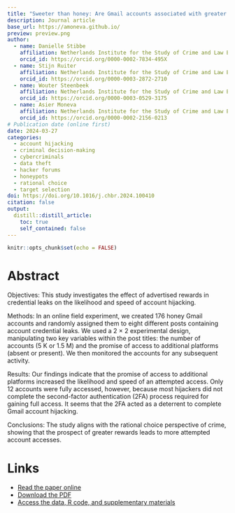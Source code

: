 ```yaml
---
title: "Sweeter than honey: Are Gmail accounts associated with greater rewards at a higher risk of hijacking?"
description: Journal article
base_url: https://amoneva.github.io/
preview: preview.png
author:
  - name: Danielle Stibbe
    affiliation: Netherlands Institute for the Study of Crime and Law Enforcement (NSCR) & Department of Sociology, Utrecht University
    orcid_id: https://orcid.org/0000-0002-7834-495X
  - name: Stijn Ruiter
    affiliation: Netherlands Institute for the Study of Crime and Law Enforcement (NSCR) & Department of Sociology, Utrecht University
    orcid_id: https://orcid.org/0000-0003-2872-2710
  - name: Wouter Steenbeek
    affiliation: Netherlands Institute for the Study of Crime and Law Enforcement (NSCR)
    orcid_id: https://orcid.org/0000-0003-0529-3175  
  - name: Asier Moneva
    affiliation: Netherlands Institute for the Study of Crime and Law Enforcement (NSCR) & Centre of Expertise Cyber Security at The Hague University of Applied Sciences
    orcid_id: https://orcid.org/0000-0002-2156-0213
# Publication date (online first)
date: 2024-03-27
categories:
  - account hijacking
  - criminal decision-making  
  - cybercriminals
  - data theft
  - hacker forums
  - honeypots
  - rational choice
  - target selection
doi: https://doi.org/10.1016/j.chbr.2024.100410
citation: false
output:
  distill::distill_article:
    toc: true
    self_contained: false
---
```


```r
knitr::opts_chunk$set(echo = FALSE)
```

# Abstract

Objectives: This study investigates the effect of advertised rewards in credential leaks on the likelihood and speed of account hijacking.

Methods: In an online field experiment, we created 176 honey Gmail accounts and randomly assigned them to eight different posts containing account credential leaks. We used a 2 × 2 experimental design, manipulating two key variables within the post titles: the number of accounts (5 K or 1.5 M) and the promise of access to additional platforms (absent or present). We then monitored the accounts for any subsequent activity.

Results: Our findings indicate that the promise of access to additional platforms increased the likelihood and speed of an attempted access. Only 12 accounts were fully accessed, however, because most hijackers did not complete the second-factor authentication (2FA) process required for gaining full access. It seems that the 2FA acted as a deterrent to complete Gmail account hijacking.

Conclusions: The study aligns with the rational choice perspective of crime, showing that the prospect of greater rewards leads to more attempted account accesses.

# Links

-   [Read the paper online](https://www.sciencedirect.com/science/article/pii/S2451958824000435)
-   [Download the PDF](stibbe_2024_sweeter-than-honey-are-gmail.pdf)
-   [Access the data, R code, and supplementary materials](osf.io/kqtue/)
